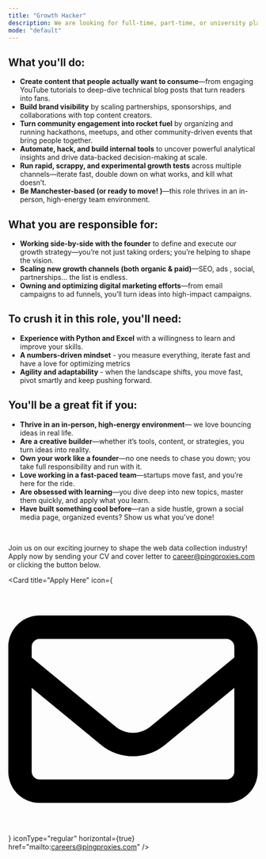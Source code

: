 ```yaml
---
title: "Growth Hacker"
description: We are looking for full-time, part-time, or university placement students. Compensation will be based on experience and role.
mode: "default"
---
```


## What you'll do:

- **Create content that people actually want to consume**—from engaging YouTube tutorials to deep-dive technical blog posts that turn readers into fans.
- **Build brand visibility** by scaling partnerships, sponsorships, and collaborations with top content creators.
- **Turn community engagement into rocket fuel** by organizing and running hackathons, meetups, and other community-driven events that bring people together.
- **Automate, hack, and build internal tools** to uncover powerful analytical insights and drive data-backed decision-making at scale.
- **Run rapid, scrappy, and experimental growth tests** across multiple channels—iterate fast, double down on what works, and kill what doesn’t.
- **Be Manchester-based (or ready to move! )**—this role thrives in an in-person, high-energy team environment.

## What you are responsible for:

- **Working side-by-side with the founder** to define and execute our growth strategy—you’re not just taking orders; you’re helping to shape the vision.
- **Scaling new growth channels (both organic & paid)**—SEO, ads , social, partnerships... the list is endless.
- **Owning and optimizing digital marketing efforts**—from email campaigns to ad funnels, you’ll turn ideas into high-impact campaigns.

## To crush it in this role, you'll need:

- **Experience with Python and Excel** with a willingness to learn and improve your skills.
- **A numbers-driven mindset** - you measure everything, iterate fast and have a love for optimizing metrics 
- **Agility and adaptability** - when the landscape shifts, you move fast, pivot smartly and keep pushing forward. 

## You'll be a great fit if you:

- **Thrive in an in-person, high-energy environment**— we love bouncing ideas in real life.
- **Are a creative builder**—whether it’s tools, content, or strategies, you turn ideas into reality.
- **Own your work like a founder**—no one needs to chase you down; you take full responsibility and run with it.
- **Love working in a fast-paced team**—startups move fast, and you’re here for the ride.
- **Are obsessed with learning**—you dive deep into new topics, master them quickly, and apply what you learn.
- **Have built something cool before**—ran a side hustle, grown a social media page, organized events? Show us what you’ve done!

<br />

Join us on our exciting journey to shape the web data collection industry! Apply now by sending your CV and cover letter to career@pingproxies.com or clicking the button below.

<Card
  title="Apply Here"
  icon={
    <svg xmlns="http://www.w3.org/2000/svg" viewBox="0 0 512 512" >
      {/* Font Awesome Free 6.7.2 by @fontawesome */}
      <path d="M64 112c-8.8 0-16 7.2-16 16l0 22.1L220.5 291.7c20.7 17 50.4 17 71.1 0L464 150.1l0-22.1c0-8.8-7.2-16-16-16L64 112zM48 212.2L48 384c0 8.8 7.2 16 16 16l384 0c8.8 0 16-7.2 16-16l0-171.8L322 328.8c-38.4 31.5-93.7 31.5-132 0L48 212.2zM0 128C0 92.7 28.7 64 64 64l384 0c35.3 0 64 28.7 64 64l0 256c0 35.3-28.7 64-64 64L64 448c-35.3 0-64-28.7-64-64L0 128z" />
    </svg>
  }
  iconType="regular"
  horizontal={true}
  href="mailto:careers@pingproxies.com"
/>
